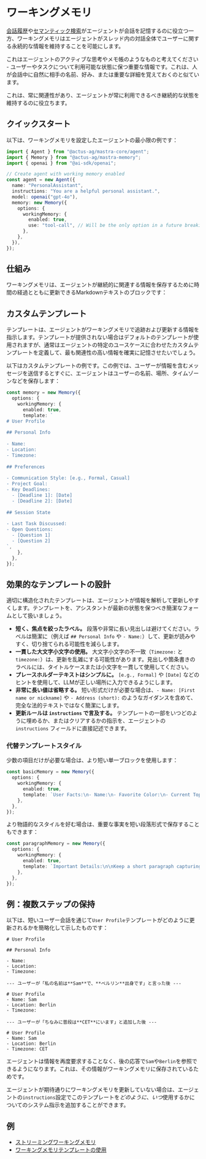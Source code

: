
# ワーキングメモリ

[会話履歴](/docs/memory/overview#conversation-history)や[セマンティック検索](./semantic-recall.mdx)がエージェントが会話を記憶するのに役立つ一方、ワーキングメモリはエージェントがスレッド内の対話全体でユーザーに関する永続的な情報を維持することを可能にします。

これはエージェントのアクティブな思考やメモ帳のようなものと考えてください - ユーザーやタスクについて利用可能な状態に保つ重要な情報です。これは、人が会話中に自然に相手の名前、好み、または重要な詳細を覚えておくのと似ています。

これは、常に関連性があり、エージェントが常に利用できるべき継続的な状態を維持するのに役立ちます。

## クイックスタート

以下は、ワーキングメモリを設定したエージェントの最小限の例です：

```typescript {12-15}
import { Agent } from "@actus-ag/mastra-core/agent";
import { Memory } from "@actus-ag/mastra-memory";
import { openai } from "@ai-sdk/openai";

// Create agent with working memory enabled
const agent = new Agent({
  name: "PersonalAssistant",
  instructions: "You are a helpful personal assistant.",
  model: openai("gpt-4o"),
  memory: new Memory({
    options: {
      workingMemory: {
        enabled: true,
        use: "tool-call", // Will be the only option in a future breaking change release
      },
    },
  }),
});
```

## 仕組み

ワーキングメモリは、エージェントが継続的に関連する情報を保存するために時間の経過とともに更新できるMarkdownテキストのブロックです：

<YouTube id="ik-ld_XA96s" />

## カスタムテンプレート

テンプレートは、エージェントがワーキングメモリで追跡および更新する情報を指示します。テンプレートが提供されない場合はデフォルトのテンプレートが使用されますが、通常はエージェントの特定のユースケースに合わせたカスタムテンプレートを定義して、最も関連性の高い情報を確実に記憶させたいでしょう。

以下はカスタムテンプレートの例です。この例では、ユーザーが情報を含むメッセージを送信するとすぐに、エージェントはユーザーの名前、場所、タイムゾーンなどを保存します：

```typescript {5-28}
const memory = new Memory({
  options: {
    workingMemory: {
      enabled: true,
      template: `
# User Profile
 
## Personal Info
 
- Name:
- Location:
- Timezone:
 
## Preferences
 
- Communication Style: [e.g., Formal, Casual]
- Project Goal:
- Key Deadlines:
  - [Deadline 1]: [Date]
  - [Deadline 2]: [Date]
 
## Session State
 
- Last Task Discussed:
- Open Questions:
  - [Question 1]
  - [Question 2]
`,
    },
  },
});
```

## 効果的なテンプレートの設計

適切に構造化されたテンプレートは、エージェントが情報を解析して更新しやすくします。テンプレートを、アシスタントが最新の状態を保つべき簡潔なフォームとして扱いましょう。

- **短く、焦点を絞ったラベル。** 段落や非常に長い見出しは避けてください。ラベルは簡潔に（例えば `## Personal Info` や `- Name:`）して、更新が読みやすく、切り捨てられる可能性を減らします。
- **一貫した大文字小文字の使用。** 大文字小文字の不一致（`Timezone:` と `timezone:`）は、更新を乱雑にする可能性があります。見出しや箇条書きのラベルには、タイトルケースまたは小文字を一貫して使用してください。
- **プレースホルダーテキストはシンプルに。** `[e.g., Formal]` や `[Date]` などのヒントを使用して、LLMが正しい場所に入力できるようにします。
- **非常に長い値は省略する。** 短い形式だけが必要な場合は、`- Name: [First name or nickname]` や `- Address (short):` のようなガイダンスを含めて、完全な法的テキストではなく簡潔にします。
- **更新ルールは `instructions` で言及する。** テンプレートの一部をいつどのように埋めるか、またはクリアするかの指示を、エージェントの `instructions` フィールドに直接記述できます。

### 代替テンプレートスタイル

少数の項目だけが必要な場合は、より短い単一ブロックを使用します：

```typescript
const basicMemory = new Memory({
  options: {
    workingMemory: {
      enabled: true,
      template: `User Facts:\n- Name:\n- Favorite Color:\n- Current Topic:`,
    },
  },
});
```

より物語的なスタイルを好む場合は、重要な事実を短い段落形式で保存することもできます：

```typescript
const paragraphMemory = new Memory({
  options: {
    workingMemory: {
      enabled: true,
      template: `Important Details:\n\nKeep a short paragraph capturing the user's important facts (name, main goal, current task).`,
    },
  },
});
```

## 例：複数ステップの保持

以下は、短いユーザー会話を通じて`User Profile`テンプレートがどのように更新されるかを簡略化して示したものです：

```nohighlight
# User Profile

## Personal Info

- Name:
- Location:
- Timezone:

--- ユーザーが「私の名前は**Sam**で、**ベルリン**出身です」と言った後 ---

# User Profile
- Name: Sam
- Location: Berlin
- Timezone:

--- ユーザーが「ちなみに普段は**CET**にいます」と追加した後 ---

# User Profile
- Name: Sam
- Location: Berlin
- Timezone: CET
```

エージェントは情報を再度要求することなく、後の応答で`Sam`や`Berlin`を参照できるようになります。これは、その情報がワーキングメモリに保存されているためです。

エージェントが期待通りにワーキングメモリを更新していない場合は、エージェントの`instructions`設定でこのテンプレートを*どのように*、*いつ*使用するかについてのシステム指示を追加することができます。

## 例

- [ストリーミングワーキングメモリ](/examples/memory/streaming-working-memory)
- [ワーキングメモリテンプレートの使用](/examples/memory/streaming-working-memory-advanced)
